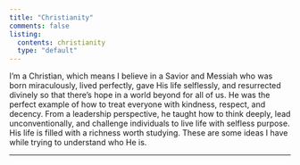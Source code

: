 ```yaml
---
title: "Christianity"
comments: false
listing:
  contents: christianity
  type: "default"
---
```


I'm a Christian, which means I believe in a Savior and Messiah who was born miraculously, lived perfectly, gave His life selflessly, and resurrected divinely so that there's hope in a world beyond for all of us. He was the perfect example of how to treat everyone with kindness, respect, and decency.  From a leadership perspective, he taught how to think deeply, lead unconventionally, and challenge individuals to live life with selfless purpose. His life is filled with a richness worth studying. These are some ideas I have while trying to understand who He is.

***